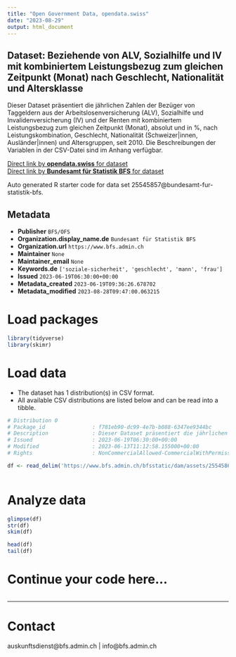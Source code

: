 ```yaml
---
title: "Open Government Data, opendata.swiss"
date: "2023-08-29"
output: html_document
---
```


## Dataset: Beziehende von ALV, Sozialhilfe und IV mit kombiniertem Leistungsbezug zum gleichen Zeitpunkt (Monat) nach Geschlecht, Nationalität und Altersklasse

Dieser Dataset präsentiert die jährlichen Zahlen der Bezüger von Taggeldern aus der Arbeitslosenversicherung (ALV), Sozialhilfe und Invalidenversicherung (IV) und der Renten mit kombiniertem Leistungsbezug zum gleichen Zeitpunkt (Monat), absolut und in %, nach Leistungskombination, Geschlecht, Nationalität (Schweizer|innen, Ausländer|innen) und Altersgruppen, seit 2010. Die Beschreibungen der Variablen in der CSV-Datei sind im Anhang verfügbar.

[Direct link by **opendata.swiss** for dataset](https://opendata.swiss/de/dataset/beziehende-von-alv-sozialhilfe-und-iv-mit-kombiniertem-leistungsbezug-zum-gleichen-zeitpunkt-mo2)<br>
[Direct link by **Bundesamt für Statistik BFS** for dataset](https://www.bfs.admin.ch/asset/de/ts-x-13.06.02.03)

Auto generated R starter code for data set 25545857@bundesamt-fur-statistik-bfs.

## Metadata

- **Publisher** `BFS/OFS`
- **Organization.display_name.de** `Bundesamt für Statistik BFS`
- **Organization.url** `https://www.bfs.admin.ch`
- **Maintainer** `None`
- **Maintainer_email** `None`
- **Keywords.de** `['soziale-sicherheit', 'geschlecht', 'mann', 'frau']`
- **Issued** `2023-06-19T06:30:00+00:00`
- **Metadata_created** `2023-06-19T09:36:26.678702`
- **Metadata_modified** `2023-08-28T09:47:00.063215`


# Load packages

```r

library(tidyverse)
library(skimr)

```

# Load data

-   The dataset has 1 distribution(s) in CSV format.
-   All available CSV distributions are listed below and can be read into a tibble.

```r

# Distribution 0
# Package_id               : f781eb90-dc99-4e7b-b088-6347ee9344bc
# Description              : Dieser Dataset präsentiert die jährlichen Zahlen der Bezüger von Taggeldern aus der Arbeitslosenversicherung (ALV), Sozialhilfe und Invalidenversicherung (IV) und der Renten mit kombiniertem Leistungsbezug zum gleichen Zeitpunkt (Monat), absolut und in %, nach Leistungskombination, Geschlecht, Nationalität (Schweizer\innen, Ausländer\innen) und Altersgruppen, seit 2010. Die Beschreibungen der Variablen in der CSV-Datei sind im Anhang verfügbar.
# Issued                   : 2023-06-19T06:30:00+00:00
# Modified                 : 2023-06-13T11:12:58.155000+00:00
# Rights                   : NonCommercialAllowed-CommercialWithPermission-ReferenceRequired

df <- read_delim('https://www.bfs.admin.ch/bfsstatic/dam/assets/25545867/master')



```

# Analyze data

```r

glimpse(df)
str(df)
skim(df)

head(df)
tail(df)

```

# Continue your code here...

```r

```

------------------------------------------------------------------------

# Contact

auskunftsdienst@bfs.admin.ch | info@bfs.admin.ch
